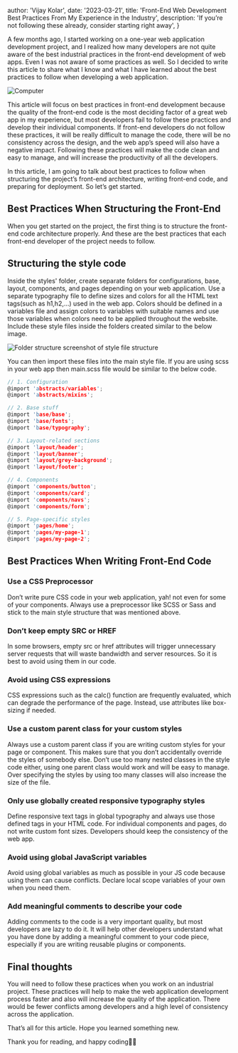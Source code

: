 
  author: 'Vijay Kolar',
  date: '2023-03-21',
  title: 'Front-End Web Development Best Practices From My Experience in the Industry',
  description:
    'If you’re not following these already, consider starting right away',
}


A few months ago, I started working on a one-year web application development project, and I realized how many developers are not quite aware of the best industrial practices in the front-end development of web apps. Even I was not aware of some practices as well. So I decided to write this article to share what I know and what I have learned about the best practices to follow when developing a web application.

<Image src={computer} alt="Computer" />

This article will focus on best practices in front-end development because the quality of the front-end code is the most deciding factor of a great web app in my experience, but most developers fail to follow these practices and develop their individual components. If front-end developers do not follow these practices, it will be really difficult to manage the code, there will be no consistency across the design, and the web app’s speed will also have a negative impact. Following these practices will make the code clean and easy to manage, and will increase the productivity of all the developers.

In this article, I am going to talk about best practices to follow when structuring the project’s front-end architecture, writing front-end code, and preparing for deployment. So let’s get started.

## Best Practices When Structuring the Front-End

When you get started on the project, the first thing is to structure the front-end code architecture properly. And these are the best practices that each front-end developer of the project needs to follow.

## Structuring the style code

Inside the styles' folder, create separate folders for configurations, base, layout, components, and pages depending on your web application. Use a separate typography file to define sizes and colors for all the HTML text tags(such as h1,h2,…) used in the web app. Colors should be defined in a variables file and assign colors to variables with suitable names and use those variables when colors need to be applied throughout the website. Include these style files inside the folders created similar to the below image.

<div style={{textAlign: 'center'}}>
  <Image style={{margin: "0 auto"} }src={folderStructure} alt="Folder structure" />
  <span > screenshot of style file structure </span>
</div>

You can then import these files into the main style file. If you are using scss in your web app then main.scss file would be similar to the below code.


```c
// 1. Configuration
@import 'abstracts/variables';
@import 'abstracts/mixins';

// 2. Base stuff
@import 'base/base';
@import 'base/fonts';
@import 'base/typography';

// 3. Layout-related sections
@import 'layout/header';
@import 'layout/banner';
@import 'layout/grey-background';
@import 'layout/footer';

// 4. Components
@import 'components/button';
@import 'components/card';
@import 'components/navs';
@import 'components/form';

// 5. Page-specific styles
@import 'pages/home';
@import 'pages/my-page-1';
@import 'pages/my-page-2';
```


## Best Practices When Writing Front-End Code

### Use a CSS Preprocessor
Don’t write pure CSS code in your web application, yah! not even for some of your components. Always use a preprocessor like SCSS or Sass and stick to the main style structure that was mentioned above.

### Don’t keep empty SRC or HREF
In some browsers, empty src or href attributes will trigger unnecessary server requests that will waste bandwidth and server resources. So it is best to avoid using them in our code.

### Avoid using CSS expressions
CSS expressions such as the calc() function are frequently evaluated, which can degrade the performance of the page. Instead, use attributes like box-sizing if needed.

### Use a custom parent class for your custom styles
Always use a custom parent class if you are writing custom styles for your page or component. This makes sure that you don’t accidentally override the styles of somebody else. Don’t use too many nested classes in the style code either, using one parent class would work and will be easy to manage. Over specifying the styles by using too many classes will also increase the size of the file.

### Only use globally created responsive typography styles
Define responsive text tags in global typography and always use those defined tags in your HTML code. For individual components and pages, do not write custom font sizes. Developers should keep the consistency of the web app.

### Avoid using global JavaScript variables
Avoid using global variables as much as possible in your JS code because using them can cause conflicts. Declare local scope variables of your own when you need them.

### Add meaningful comments to describe your code
Adding comments to the code is a very important quality, but most developers are lazy to do it. It will help other developers understand what you have done by adding a meaningful comment to your code piece, especially if you are writing reusable plugins or components.


## Final thoughts

You will need to follow these practices when you work on an industrial project. These practices will help to make the web application development process faster and also will increase the quality of the application. There would be fewer conflicts among developers and a high level of consistency across the application.

That’s all for this article. Hope you learned something new.

Thank you for reading, and happy coding👨‍💻